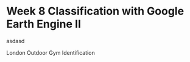 # Week 8 Classification with Google Earth Engine II {.unnumbered}

asdasd

London Outdoor Gym Identification

